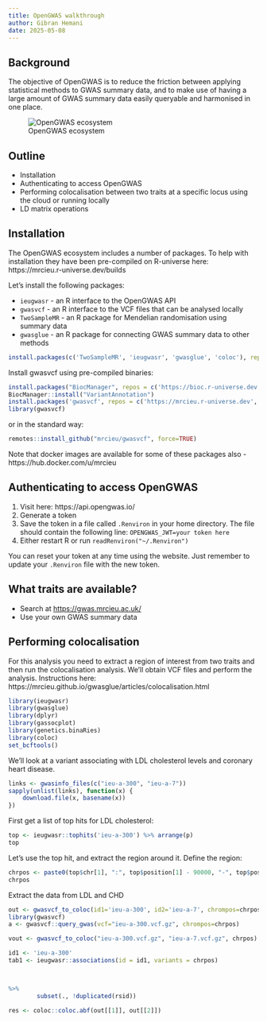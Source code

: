 ```yaml
---
title: OpenGWAS walkthrough
author: Gibran Hemani
date: 2025-05-08
---
```


## Background

The objective of OpenGWAS is to reduce the friction between applying statistical methods to GWAS summary data, and to make use of having a large amount of GWAS summary data easily queryable and harmonised in one place.

![OpenGWAS ecosystem](https://gwas.mrcieu.ac.uk/static/images/gwas_ecosystem.bb869525db1a.png)

## Outline

- Installation
- Authenticating to access OpenGWAS
- Performing colocalisation between two traits at a specific locus using the cloud or running locally
- LD matrix operations

## Installation

The OpenGWAS ecosystem includes a number of packages. To help with installation they have been pre-compiled on R-universe here: https://mrcieu.r-universe.dev/builds

Let's install the following packages:

- `ieugwasr` - an R interface to the OpenGWAS API
- `gwasvcf` - an R interface to the VCF files that can be analysed locally
- `TwoSampleMR` - an R package for Mendelian randomisation using summary data
- `gwasglue` - an R package for connecting GWAS summary data to other methods

```r
install.packages(c('TwoSampleMR', 'ieugwasr', 'gwasglue', 'coloc'), repos = c('https://mrcieu.r-universe.dev', 'https://cloud.r-project.org'))
```

Install gwasvcf using pre-compiled binaries:

```r
install.packages("BiocManager", repos = c('https://bioc.r-universe.dev', 'https://cloud.r-project.org'))
BiocManager::install("VariantAnnotation")
install.packages('gwasvcf', repos = c('https://mrcieu.r-universe.dev', 'https://cloud.r-project.org'))
library(gwasvcf)
```

or in the standard way:

```r
remotes::install_github("mrcieu/gwasvcf", force=TRUE)
```

Note that docker images are available for some of these packages also - https://hub.docker.com/u/mrcieu

## Authenticating to access OpenGWAS

1. Visit here: https://api.opengwas.io/
2. Generate a token
3. Save the token in a file called `.Renviron` in your home directory. The file should contain the following line: `OPENGWAS_JWT=your token here`
4. Either restart R or run `readRenviron("~/.Renviron")` 

You can reset your token at any time using the website. Just remember to update your `.Renviron` file with the new token.

## What traits are available?

- Search at [https://gwas.mrcieu.ac.uk/](https://gwas.mrcieu.ac.uk/)
- Use your own GWAS summary data

## Performing colocalisation

For this analysis you need to extract a region of interest from two traits and then run the colocalisation analysis. We'll obtain VCF files and perform the analysis. Instructions here: https://mrcieu.github.io/gwasglue/articles/colocalisation.html

```r
library(ieugwasr)
library(gwasglue)
library(dplyr)
library(gassocplot)
library(genetics.binaRies)
library(coloc)
set_bcftools()
```




We'll look at a variant associating with LDL cholesterol levels and coronary heart disease. 

```r
links <- gwasinfo_files(c("ieu-a-300", "ieu-a-7"))
sapply(unlist(links), function(x) {
    download.file(x, basename(x))
})

```

First get a list of top hits for LDL cholesterol:

```r
top <- ieugwasr::tophits('ieu-a-300') %>% arrange(p)
top
```

Let's use the top hit, and extract the region around it. Define the region:

```r
chrpos <- paste0(top$chr[1], ":", top$position[1] - 90000, "-", top$position[1] + 90000)
chrpos
```

Extract the data from LDL and CHD

```r
out <- gwasvcf_to_coloc(id1='ieu-a-300', id2='ieu-a-7', chrompos=chrpos)
library(gwasvcf)
a <- gwasvcf::query_gwas(vcf="ieu-a-300.vcf.gz", chrompos=chrpos)

vout <- gwasvcf_to_coloc("ieu-a-300.vcf.gz", "ieu-a-7.vcf.gz", chrpos)
```

```r
id1 <- 'ieu-a-300'
tab1 <- ieugwasr::associations(id = id1, variants = chrpos)



%>% 
        subset(., !duplicated(rsid))
```


```r
res <- coloc::coloc.abf(out[[1]], out[[2]])
```









